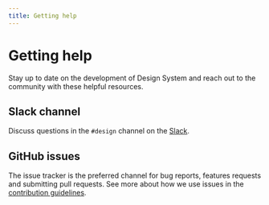 ```yaml
---
title: Getting help
---
```


# Getting help

<p className="u-text500">
Stay up to date on the development of Design System and reach out to
the community with these helpful resources.
</p>


## Slack channel

Discuss questions in the <code className="js">#design</code>
channel on the [Slack][1].


## GitHub issues

The issue tracker is the preferred channel for bug reports, features
requests and submitting pull requests. See more about how we use issues
in the [contribution guidelines][2].

[1]: https://app.slack.com/client/T03DP5X71/C1A35C4MQ
[2]: https://github.com/tutoruniverse/design-system/blob/master/README.md#issues
